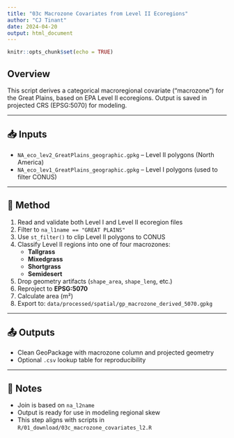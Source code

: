 ```yaml
---
title: "03c Macrozone Covariates from Level II Ecoregions"
author: "CJ Tinant"
date: 2024-04-20
output: html_document
---
```


```r
knitr::opts_chunk$set(echo = TRUE)
```

## Overview

This script derives a categorical macroregional covariate ("macrozone") for the Great Plains, based on EPA Level II ecoregions. Output is saved in projected CRS (EPSG:5070) for modeling.

---

## 📥 Inputs

- `NA_eco_lev2_GreatPlains_geographic.gpkg` – Level II polygons (North America)
- `NA_eco_lev1_GreatPlains_geographic.gpkg` – Level I polygons (used to filter CONUS)

---

## 🧭 Method

1. Read and validate both Level I and Level II ecoregion files
2. Filter to `na_l1name == "GREAT PLAINS"`
3. Use `st_filter()` to clip Level II polygons to CONUS
4. Classify Level II regions into one of four macrozones:
   - **Tallgrass**
   - **Mixedgrass**
   - **Shortgrass**
   - **Semidesert**
5. Drop geometry artifacts (`shape_area`, `shape_leng`, etc.)
6. Reproject to **EPSG:5070**
7. Calculate area (m²)
8. Export to: `data/processed/spatial/gp_macrozone_derived_5070.gpkg`

---

## 📤 Outputs

- Clean GeoPackage with macrozone column and projected geometry
- Optional `.csv` lookup table for reproducibility

---

## 📝 Notes

- Join is based on `na_l2name`
- Output is ready for use in modeling regional skew
- This step aligns with scripts in `R/01_download/03c_macrozone_covariates_l2.R`
